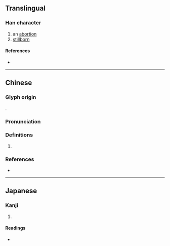 {{character info/new}}
==Translingual==

===Han character===
{{Han char|rn=78|rad=歹|as=15|sn=19|four=14286|canj=MNGWC|ids=⿰歹賣}}

# an [[abortion]]
# [[stillborn]]

====References====
* {{Han ref|kx=0584.020|dkj=16601|hdz=21396.040|uh=6BB0|ud=27568|bh=F25A|bd=62042}}

----

==Chinese==
{{zh-forms}}

===Glyph origin===
{{Han etym}}
{{Han compound|歹|𧶠|c1=s|c2=p|t1=bad|ls=psc}}.

===Pronunciation===
{{zh-pron
|m=dū
|c=duk6
|mc=y
|oc=y
|cat=
}}

===Definitions===
{{zh-hanzi}}

# {{rfdef|zh}}

===References===
* {{R:twedu|B01962}}

----

==Japanese==

===Kanji===
{{ja-kanji|grade=|rs=歹15}}

# {{rfdef|ja|sort=歹15}}

====Readings====
* {{ja-readings|on=[[とく]] (toku), [[どく]] (doku)|kun=[[やぶれる]] (yabureru)}}
